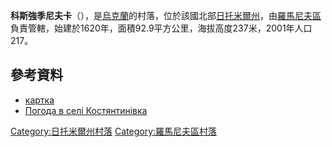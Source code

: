 {{coord|50|18|24|N|28|5|55|E|scale:30000|display=title}}

'''科斯強季尼夫卡'''（{{lang-uk|Костянтинівка}}），是[[烏克蘭|烏克蘭]]的村落，位於該國北部[[日托米爾州|日托米爾州]]，由[[羅馬尼夫區|羅馬尼夫區]]負責管轄，始建於1620年，面積92.9平方公里，海拔高度237米，2001年人口217。

==參考資料==
*[http://gska2.rada.gov.ua/pls/z7502/A005?rdat1=03.01.2009&rf7571=42224 картка]{{dead link|date=2018年4月 |bot=InternetArchiveBot |fix-attempted=yes }}
* [http://weather.in.ua/ua/zhitomirskaja/11735 Погода в селі Костянтинівка]

{{DEFAULTSORT:Костянтинівка}}
[[Category:日托米爾州村落|Category:日托米爾州村落]]
[[Category:羅馬尼夫區村落|Category:羅馬尼夫區村落]]


{{Zhytomyr-geo-stub}}